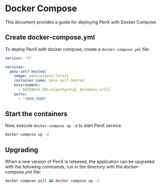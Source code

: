 # Docker Compose

This document provides a guide for deploying PenX with Docker Compose.

## Create docker-compose.yml

To deploy PenX with docker compose, create a `docker-compose.yml` file:

```yml
version: "3"

services:
  penx-self-hosted:
    image: penxio/penx:latest
    container_name: penx-self-hosted
    environment:
      - DATABASE_URL={{postgresql_database_url}}
    ports:
      - "3000:3000"
```

## Start the containers

Now, execute `docker-compose up -d` to start PenX service.

```bash
docker compose up -d
```

## Upgrading

When a new version of PenX is released, the application can be upgraded with the following commands, run in the directory with the docker-compose.yml file:

```bash
docker compose pull && docker compose up -d
```
